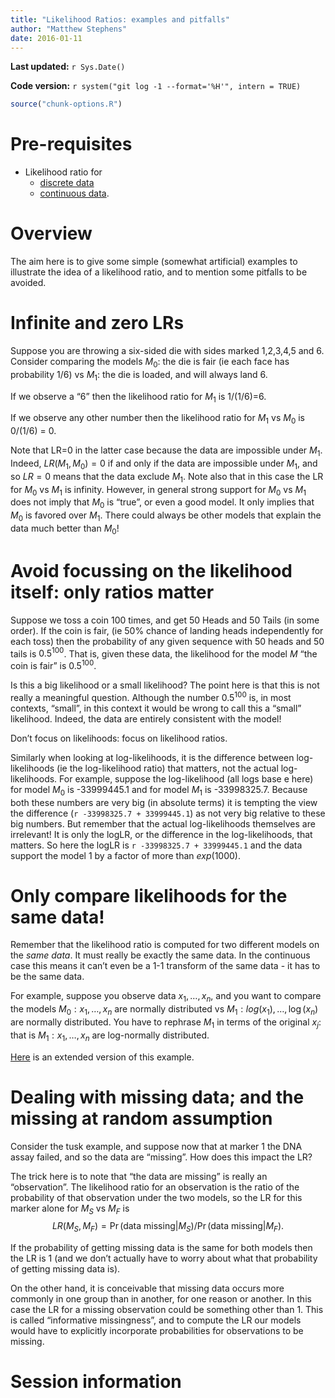 ```yaml
---
title: "Likelihood Ratios: examples and pitfalls"
author: "Matthew Stephens"
date: 2016-01-11
---
```


**Last updated:** `r Sys.Date()`

**Code version:** `r system("git log -1 --format='%H'", intern = TRUE)`

```r
source("chunk-options.R")
```

# Pre-requisites

* Likelihood ratio for
    - [discrete data](likelihood_ratio_simple_models.html) 
    - [continuous data](likelihood_ratio_simple_continuous_data.html).

# Overview

The aim here is to give some simple (somewhat artificial) examples to illustrate the idea of a likelihood ratio,
and to mention some pitfalls to be avoided. 

# Infinite and zero LRs

Suppose you are throwing a six-sided die with sides marked 1,2,3,4,5 and 6. 
Consider comparing the models $M_0$: the die is fair (ie each face has probability 1/6) vs
$M_1$: the die is loaded, and will always land 6.

If we observe a "6" then the likelihood ratio for $M_1$ is 1/(1/6)=6.

If we observe any other number then the likelihood ratio for $M_1$ vs $M_0$ is $0/(1/6)$ = 0.

Note that LR=0 in the latter case because the data are impossible under $M_1$.
Indeed, $LR(M_1,M_0)=0$ if and only if the data are impossible under $M_1$,
and so $LR=0$ means that the data exclude $M_1$.
Note also that in this case the LR for $M_0$ vs $M_1$ is infinity. However, in general strong support
for $M_0$ vs $M_1$ does not imply that $M_0$ is "true", or even a good model. It only implies
that $M_0$ is favored over $M_1$. There could always be other models that explain the data much better than $M_0$!

# Avoid focussing on the likelihood itself: only ratios matter

Suppose we toss a coin 100 times, and get 50 Heads and 50 Tails (in some order). If the coin is fair,
(ie 50% chance of landing heads independently for each toss) then
the probability of any given sequence with 50 heads and 50 tails is $0.5^{100}$. That is, given these data, the likelihood for the model $M$ "the coin is fair" is $0.5^{100}$. 

Is this a big likelihood or a small likelihood? The point here is that this is not really a meaningful question. Although the number $0.5^{100}$ is, in most contexts, "small", in this context it would be wrong to call this
a "small" likelihood. Indeed, the data are entirely consistent with the model! 

Don't focus on likelihoods: focus on likelihood ratios. 

Similarly when looking at log-likelihoods, it is the difference between log-likelihoods (ie the log-likelihood ratio) that matters, not the actual log-likelihoods. For example, suppose the log-likelihood (all logs base e here) for model $M_0$ is  -33999445.1 and for model $M_1$ is -33998325.7. Because both these numbers are very big (in absolute terms) it is tempting the view the difference (``r -33998325.7 + 33999445.1``) as not very big relative to these big numbers. But remember that the actual log-likelihoods themselves are irrelevant! It is only the logLR, or the difference in the log-likelihoods, that matters. So here the logLR is ``r -33998325.7 + 33999445.1`` and the data support the model 1 by a factor of more than $exp(1000)$.

# Only compare likelihoods for the same data!

Remember that the likelihood ratio is computed for two different models on the *same data*.
It must really be exactly the same data. In the continuous case
this means it can't even be a 1-1 transform of the same data - it has to be the same data.

For example, suppose you observe data $x_1,\dots,x_n$, and you
want to compare the models $M_0: x_1,\dots,x_n$ are normally distributed vs $M_1: log(x_1),\dots,\log(x_n)$ are normally distributed. You have to rephrase $M_1$ in terms of the original $x_j$: that is $M_1: x_1,\dots,x_n$ are log-normally distributed. 

[Here](LR_error.html) is an extended version of this example.

# Dealing with missing data; and the missing at random assumption

Consider the tusk example, and suppose now that at marker 1 the
DNA assay failed, and so the data are "missing". How does this impact the LR?

The trick here is to note that "the data are missing" is really an "observation". The likelihood ratio for an observation is the ratio of the probability of that observation under the two models, so the LR for this marker alone for $M_S$ vs $M_F$ is
$$LR(M_S,M_F) = \Pr(\text{data missing} | M_S)/\Pr(\text{data missing} | M_F).$$

If the probability of getting missing data is the same for both models then the LR is 1 (and we don't actually have to worry about what that probability of getting missing data is).

On the other hand, it is conceivable that missing data occurs more commonly in one group than in another, for one reason or another. In this case the LR for a missing observation could be something other than 1.
This is called "informative missingness", and to compute the LR our models would have to explicitly incorporate probabilities for observations to be missing.




# Session information

```r
```
